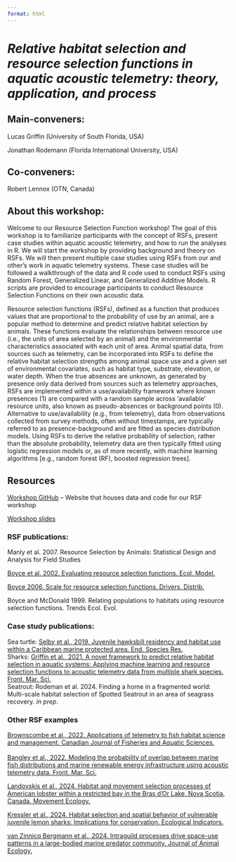 ```yaml
---
format: html
---
```


# *Relative habitat selection and resource selection functions in aquatic acoustic telemetry: theory, application, and process*

## Main-conveners:

Lucas Griffin (University of South Florida, USA)

Jonathan Rodemann (Florida International University, USA)

## Co-conveners:

Robert Lennox (OTN, Canada)

## About this workshop:

Welcome to our Resource Selection Function workshop! The goal of this workshop is to familiarize participants with the concept of RSFs, present case studies within aquatic acoustic telemetry, and how to run the analyses in R. We will start the workshop by providing background and theory on RSFs. We will then present multiple case studies using RSFs from our and other's work in aquatic telemetry systems. These case studies will be followed a walkthrough of the data and R code used to conduct RSFs using Random Forest, Generalized Linear, and Generalized Additive Models. R scripts are provided to encourage participants to conduct Resource Selection Functions on their own acoustic data.\

Resource selection functions (RSFs), defined as a function that produces values that are proportional to the probability of use by an animal, are a popular method to determine and predict relative habitat selection by animals. These functions evaluate the relationships between resource use (i.e., the units of area selected by an animal) and the environmental characteristics associated with each unit of area. Animal spatial data, from sources such as telemetry, can be incorporated into RSFs to define the relative habitat selection strengths among animal space use and a given set of environmental covariates, such as habitat type, substrate, elevation, or water depth. When the true absences are unknown, as generated by presence only data derived from sources such as telemetry approaches, RSFs are implemented within a use/availability framework where known presences (1) are compared with a random sample across ‘available’ resource units, also known as pseudo-absences or background points (0). Alternative to use/availability (e.g., from telemetry), data from observations collected from survey methods, often without timestamps, are typically referred to as presence-background and are fitted as species distribution models. Using RSFs to derive the relative probability of selection, rather than the absolute probability, telemetry data are then typically fitted using logistic regression models or, as of more recently, with machine learning algorithms \[e.g., random forest (RF), boosted regression trees\].\

## Resources

[Workshop GitHub](https://github.com/jrode010/RSF-OTN-workshop-2024) – Website that houses data and code for our RSF workshop\

[Workshop slides](RSF Workshop OTN 2024_09_22_V2.pdf)

### RSF publications:

Manly et al. 2007. Resource Selection by Animals: Statistical Design and Analysis for Field Studies\

[Boyce et al. 2002. Evaluating resource selection functions. Ecol. Model.](https://doi.org/10.1016/S0304-3800(02)00200-4)\

[Boyce 2006. Scale for resource selection functions. Drivers. Distrib.](https://doi.org/10.1111/j.1366-9516.2006.00243.x)\

Boyce and McDonald 1999. Relating populations to habitats using resource selection functions. Trends Ecol. Evol.

### Case study publications:

Sea turtle: [Selby et al., 2019. Juvenile hawksbill residency and habitat use within a Caribbean marine protected area. End. Species Res.](https://doi.org/10.3354/esr00975)\
Sharks: [Griffin et al., 2021. A novel framework to predict relative habitat selection in aquatic systems: Applying machine learning and resource selection functions to acoustic telemetry data from multiple shark species. Front. Mar. Sci.](https://doi.org/10.3389/fmars.2021.631262)\
Seatrout: Rodeman et al. 2024. Finding a home in a fragmented world: Multi-scale habitat selection of Spotted Seatrout in an area of seagrass recovery. *in prep*.\

### Other RSF examples

[Brownscombe et al., 2022. Applications of telemetry to fish habitat science and management. Canadian Journal of Fisheries and Aquatic Sciences.](https://doi.org/10.1139/cjfas-2021-0101)\
\
[Bangley et al., 2022. Modeling the probability of overlap between marine fish distributions and marine renewable energy infrastructure using acoustic telemetry data. Front. Mar. Sci.](https://doi.org/10.3389/fmars.2022.851757)

[Landovskis et al., 2024. Habitat and movement selection processes of American lobster within a restricted bay in the Bras d’Or Lake, Nova Scotia, Canada. Movement Ecology.](https://doi.org/10.1186/s40462-024-00486-6)

[Kressler et al., 2024. Habitat selection and spatial behavior of vulnerable juvenile lemon sharks: Implications for conservation. Ecological Indicators.](https://doi.org/10.1016/j.ecolind.2024.11223)

[van Zinnicq Bergmann et al., 2024. Intraguild processes drive space-use patterns in a large-bodied marine predator community. Journal of Animal Ecology.](https://doi.org/10.1111/1365-2656.14108)
